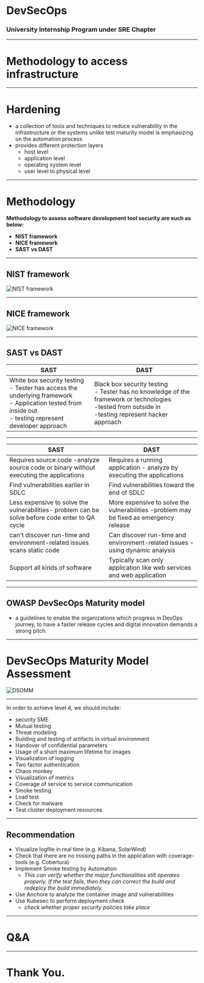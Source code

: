 
# DevSecOps
### University Internship Program under SRE Chapter

---

# Methodology to access infrastructure
---

# **Hardening**

- a collection of tools and techniques to reduce vulnerability in the infrastructure or the systems unlike test maturity model is emphasizing on the automation process
- provides different protection layers
  - host level
  - application level
  - operating system level
  - user level to physical level

---

# Methodology

**Methodology to assess software development tool security are such as below:**
- **NIST framework**
- **NICE framework**
- **SAST vs DAST**

---

## NIST framework

![NIST framework](https://www.nist.gov/sites/default/files/styles/960_x_960_limit/public/images/2019/04/18/cyber-diagram-steps.png?itok=dI-k78Gp)

---

## NICE framework

![NICE framework](https://schoolofcybersecurity.com/wp-content/uploads/2018/04/Framework_courses-4.png)

---

## SAST vs DAST

| SAST | DAST|
|-------------------|------------------|
|White box security testing <br/>- Tester has access the underlying framework <br/>- Application tested from inside out <br/>- testing represent developer approach| Black box security testing<br/>- Tester has no knowledge of the framework or technologies <br/>-tested from outside in <br/>-testing represent hacker approach|

---

|SAST |DAST|
|-------------------|------------------------------|
| Requires source code  -analyze source code or binary without executing the applications| Requires a running application -  analyze by executing the applications |
|Find vulnerabilities earlier in SDLC |Find vulnerabilities toward the end of SDLC|
|Less expensive to solve the vulnerabilities- problem can be solve before code enter to QA cycle| More expensive to solve the vulnerabilities -problem may be fixed as emergency release|
|can't discover run-time and environment-related issues scans static code| Can discover run-time and environment-related issues -using dynamic analysis|
|Support all kinds of software | Typically scan only application like web services and web application|


---
## OWASP DevSecOps Maturity model

- a guidelines to enable the organizations which progress in DevOps journey, to have a faster release cycles and digital innovation demands a strong pitch.

---
# DevSecOps Maturity Model Assessment

![DSOMM](https://github.com/lizp99/presentation-on-heroku/raw/Methodology-of-assessment/Devsecops.jpg)

---

In order to achieve level 4, we should include:

- security SME
- Mutual testing
- Threat modeling
- Building and testing of artifacts in virtual environment
- Handover of confidential parameters
- Usage of a short maximum lifetime for images
- Visualization of logging
- Two factor authentication
- Chaos monkey
- Visualization of metrics
- Coverage of service to service communication
- Smoke testing
- Load test
- Check for malware
- Test cluster deployment resources

---
## **Recommendation**

-  Visualize logfile in real time (e.g. Kibana, SolarWind)
- Check that there are no missing paths in the application with coverage-tools (e.g. Cobertura)
- Implement Smoke testing by Automation
  - *This can verify whether the major functionalities still operates properly.
If the test fails, then they can correct the build and redeploy the build immediately.*
- Use Anchore to analyze the container image and vulnerabilities
- Use Kubesec to perform deployment check
    - *check whether proper security policies take place*

---

# Q&A

---

# Thank You.
